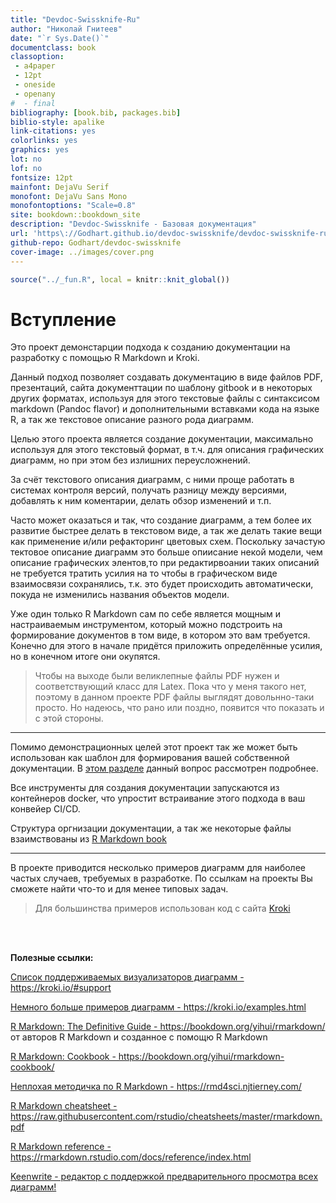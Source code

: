 ```yaml
---
title: "Devdoc-Swissknife-Ru"
author: "Николай Гнитеев"
date: "`r Sys.Date()`"
documentclass: book
classoption:
 - a4paper
 - 12pt
 - oneside
 - openany
#  - final
bibliography: [book.bib, packages.bib]
biblio-style: apalike
link-citations: yes
colorlinks: yes
graphics: yes
lot: no
lof: no
fontsize: 12pt
mainfont: DejaVu Serif
monofont: DejaVu Sans Mono
monofontoptions: "Scale=0.8"
site: bookdown::bookdown_site
description: "Devdoc-Swissknife - Базовая документация"
url: 'https\://Godhart.github.io/devdoc-swissknife/devdoc-swissknife-ru/'
github-repo: Godhart/devdoc-swissknife
cover-image: ../images/cover.png
---
```


```r
source("../_fun.R", local = knitr::knit_global())
```

# Вступление {-}

Это проект демонстарции подхода к созданию документации на разработку с помощью R Markdown и
Kroki.

Данный подход позволяет создавать документацию в виде файлов PDF, презентаций, сайта документтации
по шаблону gitbook и в некоторых других форматах, используя для этого текстовые файлы с синтаксисом markdown
(Pandoc flavor) и дополнительными вставками кода на языке R, а так же текстовое описание разного рода диаграмм.

Целью этого проекта является создание документации, максимально используя для этого текстовый формат,
в т.ч. для описания графических диаграмм, но при этом без излишних переусложнений.

За счёт текстового описания диаграмм, с ними проще работать в системах контроля версий, получать разницу между версиями,
добавлять к ним коментарии, делать обзор изменений и т.п.

Часто может оказаться и так, что создание диаграмм, а тем более их развитие быстрее делать в текстовом виде,
а так же делать такие вещи как применение и/или рефакторинг цветовых схем. Поскольку зачастую тектовое описание диаграмм
это больше опиисание некой модели, чем описание графических элентов,то при редактирвоании таких описаний не требуется
тратить усилия на то чтобы в графическом виде взаимосвязи сохранялись, т.к. это будет происходить автоматически,
покуда не изменились названия объектов модели.

Уже один только R Markdown сам по себе является мощным и настраиваемым инструментом, который можно подстроить на формирование
документов в том виде, в котором это вам требуется. Конечно для этого в начале придётся приложить определённые усилия,
но в конечном итоге они окупятся.

> Чтобы на выходе были великлепные файлы PDF нужен и соответствующий класс для Latex.
> Пока что у меня такого нет, поэтому в данном проекте PDF файлы выглядят довольнно-таки просто.
> Но надеюсь, что рано или поздно, появится что показать и с этой стороны.

---

Помимо демонстрационных целей этот проект так же может быть использован как шаблон для формирования вашей собственной документации.
В [этом разделе](#as_template) данный вопрос рассмотрен подробнее.

Все инструменты для создания документации запускаются из контейнеров docker, что упростит встраивание этого подхода в ваш конвейер CI/CD.

Структура оргнизации документации, а так же некоторые файлы взаимствованы из [R Markdown book](https://github.com/rstudio/rmarkdown-book)

---

В проекте приводится несколько примеров диаграмм для наиболее частых случаев, требуемых в разработке.
По ссылкам на проекты Вы сможете найти что-то и для менее типовых задач.

> Для большинства примеров использован код с сайта [Kroki](https://kroki.io/examples.html)

\
\

**Полезные ссылки:**

[Список поддерживаемых визуализаторов диаграмм - https://kroki.io/#support](https://kroki.io/#support)

[Немного больше примеров диаграмм - https://kroki.io/examples.html](https://kroki.io/examples.html)

[R Markdown: The Definitive Guide - https://bookdown.org/yihui/rmarkdown/](https://bookdown.org/yihui/rmarkdown/)\
от авторов R Markdown и созданное с помощю R Markdown

[R Markdown: Cookbook - https://bookdown.org/yihui/rmarkdown-cookbook/](https://bookdown.org/yihui/rmarkdown-cookbook/)

[Неплохая методичка по R Markdown - https://rmd4sci.njtierney.com/](https://rmd4sci.njtierney.com/)

[R Markdown cheatsheet - https://raw.githubusercontent.com/rstudio/cheatsheets/master/rmarkdown.pdf](https://raw.githubusercontent.com/rstudio/cheatsheets/master/rmarkdown.pdf)

[R Markdown reference - https://rmarkdown.rstudio.com/docs/reference/index.html](https://rmarkdown.rstudio.com/docs/reference/index.html)

[Keenwrite - редактор с поддержкой предварительного просмотра всех диаграмм!](https://github.com/DaveJarvis/keenwrite)
